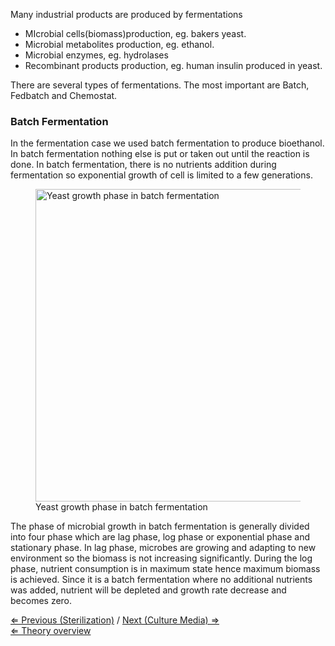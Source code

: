 Many industrial products are produced by fermentations
*MIcrobial cells(biomass)production, eg. bakers yeast.
*Microbial metabolites production, eg. ethanol.
*Microbial enzymes, eg. hydrolases
*Recombinant products production, eg. human insulin produced in yeast.

There are several types of fermentations. The most important are Batch, Fedbatch and Chemostat. 

===Batch Fermentation===
In the fermentation case we used batch fermentation to produce bioethanol. In batch fermentation nothing else is put or taken out until the reaction is done. In batch fermentation, there is no nutrients addition during fermentation so exponential growth of cell is limited to a few generations. 

[[File:Growth curve.png|thumb|right|500px|Yeast growth phase in batch fermentation]]


The phase of microbial growth in batch fermentation is generally divided into four phase which are lag phase, log phase or exponential phase and stationary phase. In lag phase, microbes are growing and adapting to new environment so the biomass is not increasing significantly. During the log phase, nutrient consumption is in maximum state hence maximum biomass is achieved. Since it is a batch fermentation where no additional nutrients was added, nutrient will be depleted and growth rate decrease and becomes zero.


[[Sterilization|&lArr; Previous (Sterilization)]] / [[Culture Media|Next (Culture Media) &rArr;]] <br>

[[Fermentation_Case|&lArr; Theory overview]]